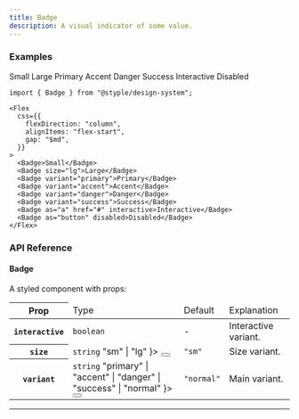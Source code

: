 ```yaml
---
title: Badge
description: A visual indicator of some value.
---
```


### Examples

<Preview>
  <Flex
    css={{
      flexDirection: "column",
      alignItems: "flex-start",
      gap: "$md",
    }}
  >
    <Badge>Small</Badge>
    <Badge size="lg">Large</Badge>
    <Badge variant="primary">Primary</Badge>
    <Badge variant="accent">Accent</Badge>
    <Badge variant="danger">Danger</Badge>
    <Badge variant="success">Success</Badge>
    <Badge as="a" href="#" interactive>Interactive</Badge>
    <Badge as="button" disabled>Disabled</Badge>
  </Flex>
</Preview>

```tsx outline=true
import { Badge } from "@styple/design-system";

<Flex
  css={{
    flexDirection: "column",
    alignItems: "flex-start",
    gap: "$md",
  }}
>
  <Badge>Small</Badge>
  <Badge size="lg">Large</Badge>
  <Badge variant="primary">Primary</Badge>
  <Badge variant="accent">Accent</Badge>
  <Badge variant="danger">Danger</Badge>
  <Badge variant="success">Success</Badge>
  <Badge as="a" href="#" interactive>Interactive</Badge>
  <Badge as="button" disabled>Disabled</Badge>
</Flex>
```

### API Reference

#### Badge

A styled component with props:

<Table>
  <Thead>
    <Tr>
      <Th>Prop</Th>
      <Td>Type</Td>
      <Td>Default</Td>
      <Td>Explanation</Td>
    </Tr>
  </Thead>
  <Tbody>
    <Tr>
      <Th>
        <Code>interactive</Code>
      </Th>
      <Td>
        <Code color="normal">boolean</Code>
      </Td>
      <Td>-</Td>
      <Td><Text>Interactive variant.</Text></Td>
    </Tr>
    <Tr>
      <Th>
        <Code>size</Code>
      </Th>
      <Td>
        <Code color="normal">string</Code>
        <Popover content={
          <Code color="normal">"sm" | "lg"</Code>
        }>
          <Button highlight size="circle" css={{
            size: "24px",
            p: 0,
            ml: "$xs",
            lineHeight: 0
          }}><Info size={16} style={{ verticalAlign: "middle" }} /></Button>
        </Popover>
      </Td>
      <Td><Code color="normal">"sm"</Code></Td>
      <Td><Text>Size variant.</Text></Td>
    </Tr>
    <Tr>
      <Th>
        <Code>variant</Code>
      </Th>
      <Td>
        <Code color="normal">string</Code>
        <Popover content={
          <Code color="normal">"primary" | "accent" | "danger" | "success" | "normal"</Code>
        }>
          <Button highlight size="circle" css={{
            size: "24px",
            p: 0,
            ml: "$xs",
            lineHeight: 0
          }}><Info size={16} style={{ verticalAlign: "middle" }} /></Button>
        </Popover>
      </Td>
      <Td><Code color="normal">"normal"</Code></Td>
      <Td><Text>Main variant.</Text></Td>
    </Tr>
  </Tbody>
</Table>

---